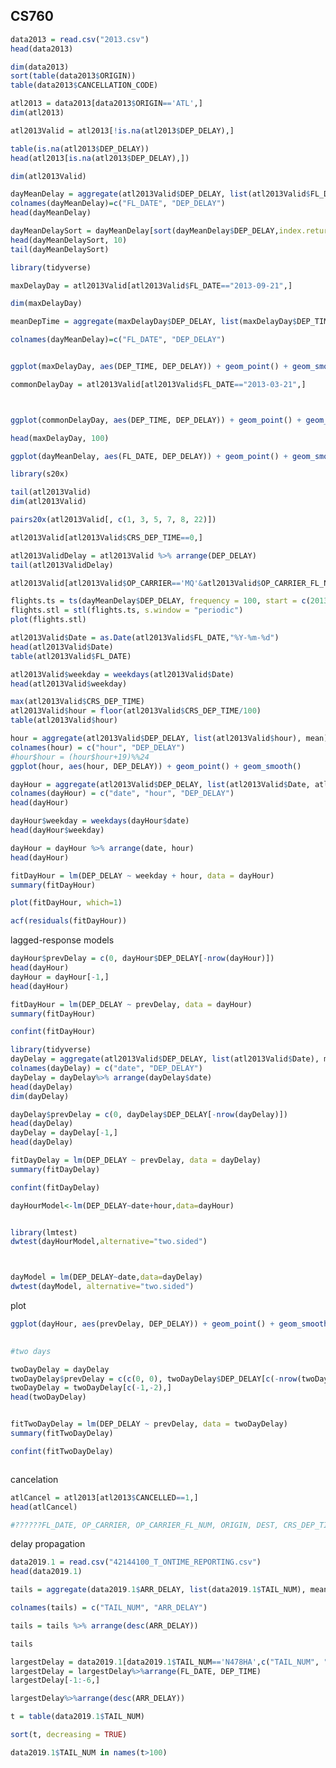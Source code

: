 
## CS760



```{r}
data2013 = read.csv("2013.csv")
head(data2013)
```


```{r}
dim(data2013)
sort(table(data2013$ORIGIN))
table(data2013$CANCELLATION_CODE)
```



```{r}
atl2013 = data2013[data2013$ORIGIN=='ATL',]
dim(atl2013)
```


```{r}

atl2013Valid = atl2013[!is.na(atl2013$DEP_DELAY),]

table(is.na(atl2013$DEP_DELAY))
head(atl2013[is.na(atl2013$DEP_DELAY),])

dim(atl2013Valid)

dayMeanDelay = aggregate(atl2013Valid$DEP_DELAY, list(atl2013Valid$FL_DATE), mean)
colnames(dayMeanDelay)=c("FL_DATE", "DEP_DELAY")
head(dayMeanDelay)
```


```{r}

dayMeanDelaySort = dayMeanDelay[sort(dayMeanDelay$DEP_DELAY,index.return=TRUE)$ix,]
head(dayMeanDelaySort, 10)
tail(dayMeanDelaySort)

```

```{r}
library(tidyverse)

maxDelayDay = atl2013Valid[atl2013Valid$FL_DATE=="2013-09-21",]

dim(maxDelayDay)

meanDepTime = aggregate(maxDelayDay$DEP_DELAY, list(maxDelayDay$DEP_TIME), mean)

colnames(dayMeanDelay)=c("FL_DATE", "DEP_DELAY")


ggplot(maxDelayDay, aes(DEP_TIME, DEP_DELAY)) + geom_point() + geom_smooth()
```


```{r}
commonDelayDay = atl2013Valid[atl2013Valid$FL_DATE=="2013-03-21",]



ggplot(commonDelayDay, aes(DEP_TIME, DEP_DELAY)) + geom_point() + geom_smooth()
```

```{r}
head(maxDelayDay, 100)
```



```{r}


ggplot(dayMeanDelay, aes(FL_DATE, DEP_DELAY)) + geom_point() + geom_smooth()


```


```{r}
library(s20x)

tail(atl2013Valid)
dim(atl2013Valid)

pairs20x(atl2013Valid[, c(1, 3, 5, 7, 8, 22)])
```











```{r}
atl2013Valid[atl2013Valid$CRS_DEP_TIME==0,]
```
```{r}
atl2013ValidDelay = atl2013Valid %>% arrange(DEP_DELAY)
tail(atl2013ValidDelay)
```



```{r}
atl2013Valid[atl2013Valid$OP_CARRIER=='MQ'&atl2013Valid$OP_CARRIER_FL_NUM==4445,]
```

```{r}
flights.ts = ts(dayMeanDelay$DEP_DELAY, frequency = 100, start = c(2013, 1))
flights.stl = stl(flights.ts, s.window = "periodic")
plot(flights.stl)
```




```{r}
atl2013Valid$Date = as.Date(atl2013Valid$FL_DATE,"%Y-%m-%d")
head(atl2013Valid$Date)
table(atl2013Valid$FL_DATE)
```

```{r}
atl2013Valid$weekday = weekdays(atl2013Valid$Date)
head(atl2013Valid$weekday)
```


```{r}
max(atl2013Valid$CRS_DEP_TIME)
atl2013Valid$hour = floor(atl2013Valid$CRS_DEP_TIME/100)
table(atl2013Valid$hour)
```




```{r}
hour = aggregate(atl2013Valid$DEP_DELAY, list(atl2013Valid$hour), mean)
colnames(hour) = c("hour", "DEP_DELAY")
#hour$hour = (hour$hour+19)%%24
ggplot(hour, aes(hour, DEP_DELAY)) + geom_point() + geom_smooth()
```
```{r}
dayHour = aggregate(atl2013Valid$DEP_DELAY, list(atl2013Valid$Date, atl2013Valid$hour), mean)
colnames(dayHour) = c("date", "hour", "DEP_DELAY")
head(dayHour)
```

```{r}
dayHour$weekday = weekdays(dayHour$date)
head(dayHour$weekday)
```

```{r}
dayHour = dayHour %>% arrange(date, hour)
head(dayHour)
```



```{r}
fitDayHour = lm(DEP_DELAY ~ weekday + hour, data = dayHour)
summary(fitDayHour)
```

```{r}
plot(fitDayHour, which=1)

acf(residuals(fitDayHour))


```

lagged-response models

```{r}
dayHour$prevDelay = c(0, dayHour$DEP_DELAY[-nrow(dayHour)])
head(dayHour)
dayHour = dayHour[-1,]
head(dayHour)
```

```{r}
fitDayHour = lm(DEP_DELAY ~ prevDelay, data = dayHour)
summary(fitDayHour)

confint(fitDayHour)
```

```{r}
library(tidyverse)
dayDelay = aggregate(atl2013Valid$DEP_DELAY, list(atl2013Valid$Date), mean)
colnames(dayDelay) = c("date", "DEP_DELAY")
dayDelay = dayDelay%>% arrange(dayDelay$date)
head(dayDelay)
dim(dayDelay)
```
```{r}
dayDelay$prevDelay = c(0, dayDelay$DEP_DELAY[-nrow(dayDelay)])
head(dayDelay)
dayDelay = dayDelay[-1,]
head(dayDelay)
```



```{r}
fitDayDelay = lm(DEP_DELAY ~ prevDelay, data = dayDelay)
summary(fitDayDelay)

confint(fitDayDelay)

```



```{r}

dayHourModel<-lm(DEP_DELAY~date+hour,data=dayHour)


library(lmtest)
dwtest(dayHourModel,alternative="two.sided")



dayModel = lm(DEP_DELAY~date,data=dayDelay)
dwtest(dayModel, alternative="two.sided")


```

plot
```{r}
  
ggplot(dayHour, aes(prevDelay, DEP_DELAY)) + geom_point() + geom_smooth()
  
```



```{r}
#two days

twoDayDelay = dayDelay
twoDayDelay$prevDelay = c(c(0, 0), twoDayDelay$DEP_DELAY[c(-nrow(twoDayDelay), -nrow(twoDayDelay)+1)])
twoDayDelay = twoDayDelay[c(-1,-2),]
head(twoDayDelay)


fitTwoDayDelay = lm(DEP_DELAY ~ prevDelay, data = twoDayDelay)
summary(fitTwoDayDelay)

confint(fitTwoDayDelay)



```

cancelation

```{r}
atlCancel = atl2013[atl2013$CANCELLED==1,]
head(atlCancel)

#??????FL_DATE, OP_CARRIER, OP_CARRIER_FL_NUM, ORIGIN, DEST, CRS_DEP_TIME, CRS_ARR_TIME, CRS_ELAPSED_TIME, DISTANCE???9???????????????
```


delay propagation
```{r}

data2019.1 = read.csv("42144100_T_ONTIME_REPORTING.csv")
head(data2019.1)

```




```{r}
tails = aggregate(data2019.1$ARR_DELAY, list(data2019.1$TAIL_NUM), mean)

colnames(tails) = c("TAIL_NUM", "ARR_DELAY")

tails = tails %>% arrange(desc(ARR_DELAY))

tails
```


```{r}
largestDelay = data2019.1[data2019.1$TAIL_NUM=='N478HA',c("TAIL_NUM", "FL_DATE", "ORIGIN", "DEST", "CRS_DEP_TIME", "DEP_TIME",  "CRS_ARR_TIME", "ARR_TIME", "ARR_DELAY")]
largestDelay = largestDelay%>%arrange(FL_DATE, DEP_TIME)
largestDelay[-1:-6,]

largestDelay%>%arrange(desc(ARR_DELAY))
```



```{r}
t = table(data2019.1$TAIL_NUM)

sort(t, decreasing = TRUE)
```

```{r}
data2019.1$TAIL_NUM in names(t>100)
```


